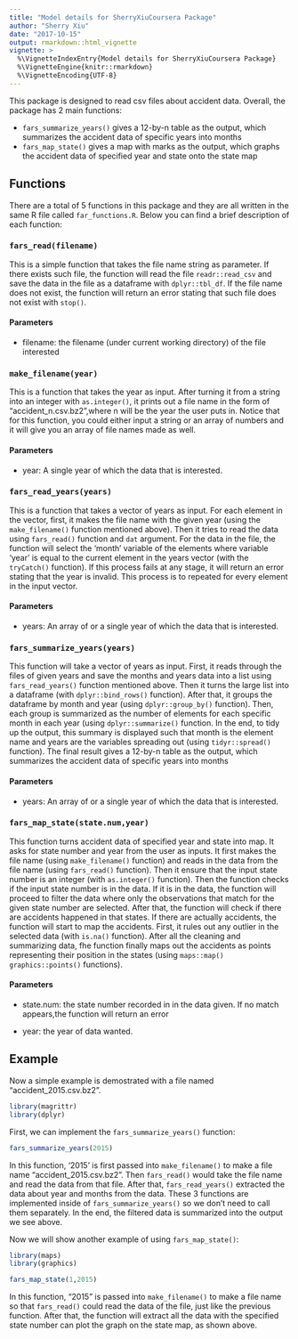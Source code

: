 ```yaml
---
title: "Model details for SherryXiuCoursera Package"
author: "Sherry Xiu"
date: "2017-10-15"
output: rmarkdown::html_vignette
vignette: >
  %\VignetteIndexEntry{Model details for SherryXiuCoursera Package}
  %\VignetteEngine{knitr::rmarkdown}
  %\VignetteEncoding{UTF-8}
---
```


This package is designed to read csv files about accident data. Overall, the package has 2 main functions:

- `fars_summarize_years()` gives a 12-by-n table as the output, which summarizes the accident data of specific years into months
- `fars_map_state()` gives a map with marks as the output, which graphs the accident data of specified year and state onto the state map

## Functions

There are a total of 5 functions in this package and they are all written in the same R file called `far_functions.R`. Below you can find a brief description of each function:

### `fars_read(filename)`

This is a simple function that takes the file name string as parameter. If there exists such file, the function will read the file `readr::read_csv` and save the data in the file as a dataframe with `dplyr::tbl_df`. If the file name does not exist, the function will return an error stating that such file does not
exist with `stop()`.

#### Parameters

- filename: the filename (under current working directory) of the file interested

### `make_filename(year)`

This is a function that takes the year as input. After turning it from a string into an integer with `as.integer()`, it prints out a file name in the form of "accident_n.csv.bz2",where n will be the year the user puts in. Notice that for this function, you could either input a string or an array of numbers and it will give you an array of file names made as well.

#### Parameters

- year: A single year of which the data that is interested. 

### `fars_read_years(years)`

This is a function that takes a vector of years as input. For each element in the vector, first, it makes the file name with the given year (using the `make_filename()` function mentioned above). Then it tries to read the data using `fars_read()` function and `dat` argument. For the data in the file, the function will select the 'month' variable of the elements where variable 'year' is equal to the current element in the years vector (with the `tryCatch()` function). If this process fails at any stage, it will return an error stating that the year is invalid. This process is to repeated for every element in the input vector.

#### Parameters

- years: An array of or a single year of which the data that is interested. 

### `fars_summarize_years(years)`

This function will take a vector of years as input. First, it reads through the files of given years and save the months and years data into a list using `fars_read_years()` function mentioned above. Then it turns the large list into a dataframe (with `dplyr::bind_rows()` function). After that, it groups the dataframe by month and year (using `dplyr::group_by()` function). Then, each group is summarized as the number of elements for each specific month in each year (using `dplyr::summarize()` function. In the end, to tidy up the output, this summary is displayed such that month is the element name and years are the variables spreading out (using `tidyr::spread()` function). The final result gives a 12-by-n table as the output, which summarizes the accident data of specific years into months

#### Parameters

- years: An array of or a single year of which the data that is interested. 

### `fars_map_state(state.num,year)`

This function turns accident data of specified year and state into map. It asks for state number and year from the user as inputs. It first makes the file name (using `make_filename()` function) and reads in the data from the file name (using `fars_read()` function). Then it ensure that the input state number is an integer (with `as.integer()` function). Then the function checks if the input state number is in the data. If it is in the data, the function will proceed to filter the data where only the observations that match for the given state number are selected. After that, the function will check if there are accidents happened in that states. If there are actually accidents, the function will start to map the accidents. First, it rules out any outlier in the selected data (with `is.na()` function). After all the cleaning and summarizing data, fhe function finally maps out the accidents as points representing their position in the states (using `maps::map()` `graphics::points()` functions).

#### Parameters
- state.num: the state number recorded in in the data given. If no match appears,the function will return an error

- year: the year of data wanted. 

## Example

Now a simple example is demostrated with a file named "accident_2015.csv.bz2".

```r
library(magrittr)
library(dplyr)
```

First, we can implement the `fars_summarize_years()` function:

```r
fars_summarize_years(2015)
```

In this function, '2015' is first passed into `make_filename()` to make a file name "accident_2015.csv.bz2". Then `fars_read()` would take the file name and read the data from that file. After that, `fars_read_years()` extracted the data about year and months from the data. These 3 functions are implemented inside of `fars_summarize_years()` so we don't need to call them separately. In the end, the filtered data is summarized into the output we see above. 

Now we will show another example of using `fars_map_state()`:

```r
library(maps)
library(graphics)
```

```r
fars_map_state(1,2015)
```


In this function, "2015" is passed into `make_filename()` to make a file name so that `fars_read()` could read the data of the file, just like the previous function. After that, the function will extract all the data with the specified state number can plot the graph on the state map, as shown above.


